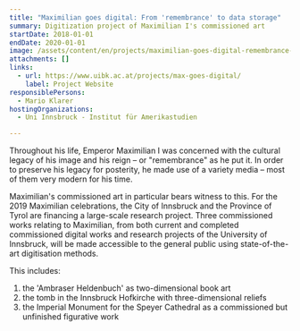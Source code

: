 ```yaml
---
title: "Maximilian goes digital: From 'remembrance' to data storage"
summary: Digitization project of Maximilian I's commissioned art
startDate: 2018-01-01
endDate: 2020-01-01
image: /assets/content/en/projects/maximilian-goes-digital-remembrance-data-storage/maximilian_goes_digital2.png
attachments: []
links:
  - url: https://www.uibk.ac.at/projects/max-goes-digital/
    label: Project Website
responsiblePersons:
  - Mario Klarer
hostingOrganizations:
  - Uni Innsbruck - Institut für Amerikastudien

---
```

Throughout his life, Emperor Maximilian I was concerned with the cultural legacy of his image and his reign – or "remembrance" as he put it. In order to preserve his legacy for posterity, he made use of a variety media – most of them very modern for his time.

Maximilian's commissioned art in particular bears witness to this. For the 2019 Maximilian celebrations, the City of Innsbruck and the Province of Tyrol are financing a large-scale research project. Three commissioned works relating to Maximilian, from both current and completed commissioned digital works and research projects of the University of Innsbruck, will be made accessible to the general public using state-of-the-art digitisation methods.

This includes:

1.  the 'Ambraser Heldenbuch' as two-dimensional book art
2.  the tomb in the Innsbruck Hofkirche with three-dimensional reliefs
3.  the Imperial Monument for the Speyer Cathedral as a commissioned but unfinished figurative work
